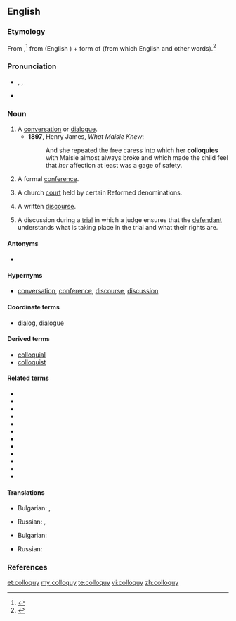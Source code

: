 ==English==

===Etymology===
From {{etyl|la}} {{term|colloquium||conversation|lang=la}},<ref>{{R:American Heritage 2000}}</ref> from {{term|com-||together, with|lang=la}} (English {{term|com-|lang=en}}) + form of {{term|loquor||speak|lang=la}} (from which English {{term|locution|lang=en}} and other words).<ref>{{R:Online Etymology Dictionary}}</ref>

===Pronunciation===
* {{a|UK}} {{enPR|kŏl'ə-kwē}}, {{IPA|/ˈkɒ.lə.kwi/}}, {{SAMPA|/"kQ.le.kwi/}}
* {{audio|Colloquy pronunciation.ogg|Audio (US)}}

===Noun===
{{en-noun|colloquies}}

# A [[conversation]] or [[dialogue]]. {{defdate|from 16th c.}}
#* '''1897''', Henry James, ''What Maisie Knew'':
#*: And she repeated the free caress into which her '''colloquies''' with Maisie almost always broke and which made the child feel that ''her'' affection at least was a gage of safety.
# {{obsolete}} A formal [[conference]]. {{defdate|16th-17th c.}}
# {{Christianity}} A church [[court]] held by certain Reformed denominations. {{defdate|from 17th c.}}
# A written [[discourse]]. {{defdate|from 18th c.}}
# {{legal}} A discussion during a [[trial]] in which a judge ensures that the [[defendant]] understands what is taking place in the trial and what their rights are.

====Antonyms====
* {{sense|a conversation of multiple people}} {{l|en|soliloquy}}

====Hypernyms====
* [[conversation]], [[conference]], [[discourse]], [[discussion]]

====Coordinate terms====
* [[dialog]], [[dialogue]]

====Derived terms====
* [[colloquial]]
* [[colloquist]]

====Related terms====
* {{l|en|colloquium}}
* {{l|en|circumlocution}}
* {{l|en|eloquent}}
* {{l|en|grandiloquent}}
* {{l|en|illocution}}
* {{l|en|interlocutor}}
* {{l|en|interlocution}}
* {{l|en|locution}}
* {{l|en|loquacious}}
* {{l|en|magniloquent}}
* {{l|en|perlocution}}
* {{l|en|soliloquy}}

====Translations====
{{trans-top|A formal conversation}}
* Bulgarian: {{t|bg|разговор|sc=Cyrl}}, {{t|bg|събеседване|sc=Cyrl}}
{{trans-mid}}
* Russian: {{t|ru|собеседование|n|sc=Cyrl}}, {{t+|ru|разговор|m|sc=Cyrl}}
{{trans-bottom}}

{{trans-top|A formal conference}}
* Bulgarian: {{t+|bg|разискване|sc=Cyrl}}
{{trans-mid}}
* Russian: {{t|ru|конференция|f|sc=Cyrl}}
{{trans-bottom}}

===References===
<references/>

[[et:colloquy]]
[[my:colloquy]]
[[te:colloquy]]
[[vi:colloquy]]
[[zh:colloquy]]